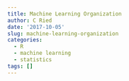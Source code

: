 ```yaml
---
title: Machine Learning Organization
author: C Ried
date: '2017-10-05'
slug: machine-learning-organization
categories:
  - R
  - machine learning
  - statistics
tags: []
---
```


